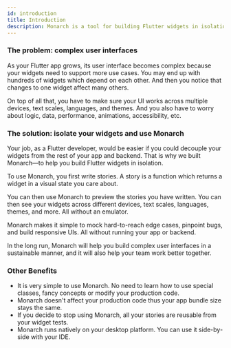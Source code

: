 ```yaml
---
id: introduction
title: Introduction
description: Monarch is a tool for building Flutter widgets in isolation. It makes it easy to build, test and debug complex UIs.
---
```


### The problem: complex user interfaces
As your Flutter app grows, its user interface becomes complex because your widgets need 
to support more use cases. You may end up with hundreds of widgets which depend on 
each other. And then you notice that changes to one widget affect many others.

On top of all that, you have to make sure your UI works across multiple devices, text 
scales, languages, and themes. And you also have to worry about logic, data, 
performance, animations, accessibility, etc.

### The solution: isolate your widgets and use Monarch
Your job, as a Flutter developer, would be easier if you could decouple your widgets 
from the rest of your app and backend. That is why we built Monarch—to help you build 
Flutter widgets in isolation.

To use Monarch, you first write stories. A story is a function which returns a 
widget in a visual state you care about.

You can then use Monarch to preview the stories you have written. You can then see your 
widgets across different devices, text scales, languages, themes, and more. All without 
an emulator. 

Monarch makes it simple to mock hard-to-reach edge cases, pinpoint bugs, 
and build responsive UIs. All without running your app or backend.

In the long run, Monarch will help you build complex user interfaces in a 
sustainable manner, and it will also help your team work better together.

### Other Benefits
- It is very simple to use Monarch. No need to learn how to use special classes, fancy 
concepts or modify your production code.
- Monarch doesn't affect your production code thus your app bundle size stays the same.
- If you decide to stop using Monarch, all your stories are reusable from your widget tests.
- Monarch runs natively on your desktop platform. You can use it side-by-side with your IDE.